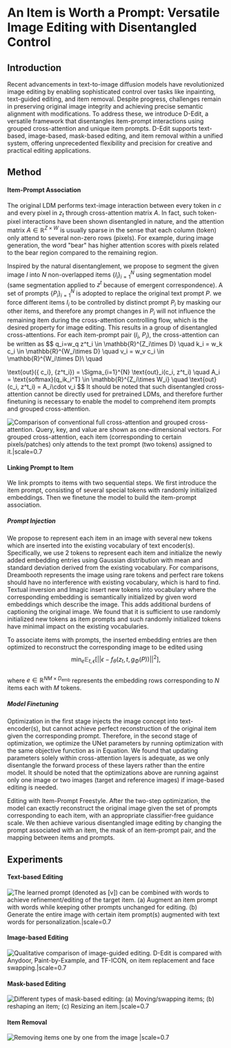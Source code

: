 
# An Item is Worth a Prompt: Versatile Image Editing with Disentangled Control

<Authors
  authors="Aosong Feng, Yale University; Weikang Qiu, Yale University; Jinbin Bai, Collov AI; Xiao Zhang, Collov AI; Zhen Dong, Collov AI; Kaicheng Zhou, Collov AI; Rex Ying, Yale University; Leandros Tassiulas, Yale University"
/>

<Badges
  venue="AAAI 2025"
  github="https://github.com/Graph-and-Geometric-Learning/HyBRiD"
  arxiv="https://arxiv.org/abs/2312.02203"
  pdf="https://arxiv.org/pdf/2312.02203"
/>


## Introduction
Recent advancements in text-to-image diffusion models have revolutionized image editing by enabling sophisticated control over tasks like inpainting, text-guided editing, and item removal. Despite progress, challenges remain in preserving original image integrity and achieving precise semantic alignment with modifications. To address these, we introduce D-Edit, a versatile framework that disentangles item-prompt interactions using grouped cross-attention and unique item prompts. D-Edit supports text-based, image-based, mask-based editing, and item removal within a unified system, offering unprecedented flexibility and precision for creative and practical editing applications.



## Method

#### Item-Prompt Association

The original LDM performs text-image interaction between every token in $c$ and every pixel in $z_t$ through cross-attention matrix $A$.
In fact, such token-pixel interactions have been shown disentangled in nature, and the attention matrix $A\in\mathbb{R}^{Z\times W}$ is usually sparse in the sense that each column (token) only attend to several non-zero rows (pixels).
For example, during image generation, the word "bear" has higher attention scores with pixels related to the bear region compared to the remaining region.


Inspired by the natural disentanglement, we propose to segment the given image $I$ into $N$ non-overlapped items $\{I_i \}_{i=1}^{N}$ using segmentation model (same segmentation applied to $z^t$ because of emergent correspondence).
A set of prompts $\{ P_i\}_{i=1}^{N}$ is adopted to replace the original text prompt $P$.
we force different items $I_i$ to be controlled by distinct prompt $P_i$ by masking our other items, and therefore any prompt changes in $P_i$ will not influence the remaining item during the cross-attention controlling flow, which is the desired property for image editing.
This results in a group of disentangled cross-attentions. For each item-prompt pair  ($I_i$, $P_i$), the cross-attention can be written as
$$
q_i=w_q z^t_i \in \mathbb{R}^{Z_i\times D}  \quad
k_i = w_k c_i  \in \mathbb{R}^{W_i\times D} \quad
v_i = w_v c_i \in \mathbb{R}^{W_i\times D}\\
\quad

\text{out}(\{ c_i\}, \{z^t_i\}) = \Sigma_{i=1}^{N} \text{out}_i(c_i, z^t_i) \quad
    A_i = \text{softmax}(q_ik_i^T) \in \mathbb{R}^{Z_i\times W_i}  \quad
     \text{out}(c_i, z^t_i) = A_i\cdot v_i
$$
It should be noted that such disentangled cross-attention cannot be directly used for pretrained LDMs, and therefore further finetuning is necessary to enable the model to comprehend item prompts and grouped cross-attention. 

![Comparison of conventional full cross-attention and grouped cross-attention. Query, key, and value are shown as one-dimensional vectors. For grouped cross-attention, each item (corresponding to certain pixels/patches) only attends to the text prompt (two tokens) assigned to it.|scale=0.7](./assets/arch.png)


#### Linking Prompt to Item

We link prompts to items with two sequential steps. We first introduce the item prompt, consisting of several special tokens with randomly initialized embeddings.
Then we finetune the model to build the item-prompt association.



##### Prompt Injection
We propose to represent each item in an image with several new tokens which are inserted into the existing vocabulary of text encoder(s).
Specifically, we use 2 tokens to represent each item and initialize the newly added embedding entries using Gaussian distribution with mean and standard deviation derived from the existing vocabulary.
For comparisons, Dreambooth represents the image using rare tokens and
perfect rare tokens should have no interference with existing vocabulary, which is hard to find.
Textual inversion and Imagic insert new tokens into vocabulary where the corresponding embedding is semantically initialized by given word embeddings which describe the image. This adds additional burdens of captioning the original image. 
We found that it is sufficient to use randomly initialized new tokens as item prompts and such randomly initialized tokens have minimal impact on the existing vocabularies.


To associate items with prompts, the inserted embedding entries are then optimized to reconstruct the corresponding image to be edited using
$$
\text{min}_e \mathbb{E}_{t,\epsilon}\left[|| \epsilon - f_\theta (z_t, t, g_\Phi(P) )||^2  \right],
$$    
where $e\in\mathbb{R}^{NM\times D_{\text{emb}}}$ 
represents the embedding rows corresponding to $N$ items each with $M$ tokens. 


##### Model Finetuning
Optimization in the first stage injects the image concept into text-encoder(s), but cannot achieve perfect reconstruction of the original item given the corresponding prompt. 
Therefore, in the second stage of optimization, we optimize the UNet parameters by running optimization with the same objective function as in Equation.
We found that updating parameters solely within cross-attention layers is adequate, as we only disentangle the forward process of these layers rather than the entire model.
It should be noted that the optimizations above are running against only one image or two images (target and reference images) if image-based editing is needed.

Editing with Item-Prompt Freestyle.
After the two-step optimization, the model can exactly reconstruct the original image given the set of prompts corresponding to each item, with an appropriate classifier-free guidance scale.
We then achieve various disentangled image editing by changing the prompt associated with an item, the mask of an item-prompt pair, and the mapping between items and prompts.



## Experiments
#### Text-based Editing
![The learned prompt (denoted as [v]) can be combined with words to achieve refinement/editing of the target item. (a) Augment an item prompt with words while keeping other prompts unchanged for editing. (b) Generate the entire image with certain item prompt(s) augmented with text words for personalization.|scale=0.7](./assets/img3_text2.jpg)

#### Image-based Editing
![Qualitative comparison of image-guided editing. D-Edit is compared with Anydoor, Paint-by-Example, and TF-ICON, on item replacement and face swapping.|scale=0.7](./assets/img4_image2.jpg)
#### Mask-based Editing
![Different types of mask-based editing: (a) Moving/swapping items; (b) reshaping an item; (c) Resizing an item.|scale=0.7](./assets/img5_mask.jpg)
#### Item Removal
![Removing items one by one from the image |scale=0.7](./assets/img7_remove.jpg)